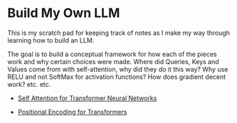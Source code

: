 # Build My Own LLM

This is my scratch pad for keeping track of notes as I make my way through learning how to build an LLM.

The goal is to build a conceptual framework for how each of the pieces work and why certain choices were made. Where did Queries, Keys and Values come from with self-attention, why did they do it this way? Why use RELU and not SoftMax for activation functions? How does gradient decent work? etc. etc.

- [Self Attention for Transformer Neural Networks](/ideas/self-attention-for-transformer-neural-networks)

- [Positional Encoding for Transformers](/ideas/positional-encoding-for-transformers)
